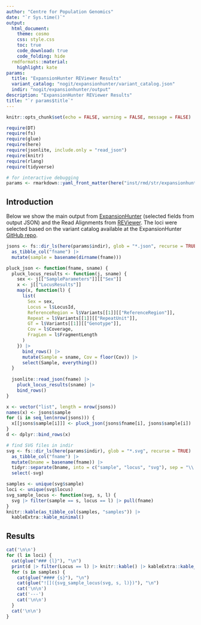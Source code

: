 ```yaml
---
author: "Centre for Population Genomics"
date: "`r Sys.time()`"
output:
  html_document:
    theme: cosmo
    css: style.css
    toc: true
    code_download: true
    code_folding: hide
  rmdformats::material:
    highlight: kate
params:
  title: "ExpansionHunter REViewer Results"
  variant_catalog: "nogit/expansionhunter/variant_catalog.json"
  indir: "nogit/expansionhunter/output"
description: "ExpansionHunter REViewer Results"
title: "`r params$title`"
---
```


```r
knitr::opts_chunk$set(echo = FALSE, warning = FALSE, message = FALSE)
```

```r
require(DT)
require(fs)
require(glue)
require(here)
require(jsonlite, include.only = "read_json")
require(knitr)
require(rlang)
require(tidyverse)
```

```r
# for interactive debugging
params <- rmarkdown::yaml_front_matter(here("inst/rmd/str/expansionhunter_reviewer.Rmd"))$params
```

## Introduction

Below we show the main output from
[ExpansionHunter](https://github.com/Illumina/ExpansionHunter)
(selected fields from output JSON)
and the Read Alignments from [REViewer](https://github.com/Illumina/REViewer).
The loci were selected based on the variant catalog available at the ExpansionHunter
[GitHub repo](https://github.com/Illumina/ExpansionHunter/blob/c33a6faee33ed30557e3fa98170a81c65bf26d41/variant_catalog/hg38/variant_catalog.json).

```r
jsons <- fs::dir_ls(here(params$indir), glob = "*.json", recurse = TRUE) |>
  as_tibble_col("fname") |>
  mutate(sample = basename(dirname(fname)))

pluck_json <- function(fname, sname) {
  pluck_locus_results <- function(j, sname) {
    sex <- j[["SampleParameters"]][["Sex"]]
    x <- j[["LocusResults"]]
    map(x, function(l) {
      list(
        Sex = sex,
        Locus = l$LocusId,
        ReferenceRegion = l$Variants[[1]][["ReferenceRegion"]],
        Repeat = l$Variants[[1]][["RepeatUnit"]],
        GT = l$Variants[[1]][["Genotype"]],
        Cov = l$Coverage,
        FragLen = l$FragmentLength
      )
    }) |>
      bind_rows() |> 
      mutate(Sample = sname, Cov = floor(Cov)) |>
      select(Sample, everything())
  }
  
  jsonlite::read_json(fname) |> 
    pluck_locus_results(sname) |>
    bind_rows()
}

x <- vector("list", length = nrow(jsons))
names(x) <- jsons$sample
for (i in seq_len(nrow(jsons))) {
  x[[jsons$sample[i]]] <- pluck_json(jsons$fname[i], jsons$sample[i])
}
d <- dplyr::bind_rows(x)
```


```r
# find SVG files in indir
svg <- fs::dir_ls(here(params$indir), glob = "*.svg", recurse = TRUE) |>
  as_tibble_col("fname") |>
  mutate(bname = basename(fname)) |>
  tidyr::separate(bname, into = c("sample", "locus", "svg"), sep = "\\.") |>
  select(-svg)

samples <- unique(svg$sample)
loci <- unique(svg$locus)
svg_sample_locus <- function(svg, s, l) {
  svg |> filter(sample == s, locus == l) |> pull(fname)
}
knitr::kable(as_tibble_col(samples, "samples")) |>
  kableExtra::kable_minimal()
```

## Results {.tabset .tabset-pills}

```r
cat('\n\n')
for (l in loci) {
  cat(glue("### {l}"), "\n")
  print(d |> filter(Locus == l) |> knitr::kable() |> kableExtra::kable_material())
  for (s in samples) {
    cat(glue("#### {s}"), "\n")
    cat(glue("![]({svg_sample_locus(svg, s, l)})"), "\n")
    cat('\n\n')
    cat('---')
    cat('\n\n')
  }
  cat('\n\n')
}
```
